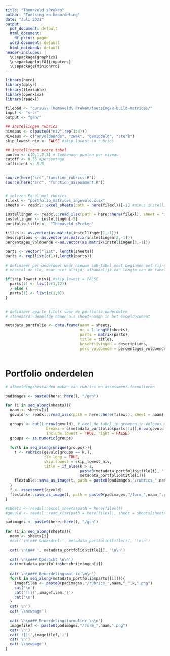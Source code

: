 ```yaml
---
title: "Themaveld sPreken"
author: "Toetsing en beoordeling"
date: "Juli 2021"
output:
  pdf_document: default
  html_document:
    df_print: paged
  word_document: default
  html_notebook: default
header-includes: |
  \usepackage{graphicx}
  \usepackage[utf8]{inputenc}
  \usepackage{MinionPro}
---
```


```r
library(here)
library(dplyr)
library(flextable)
library(openxlsx)
library(readxl)

filepad <- "cursus\ Themaveld\ Preken/toetsing/R-build-matrices/"
input <- "src/"
output <- "gen/"

## instellingen rubrics
niveaus <- c(paste0("niv",rep(1:4)))
Niveaus <- c("onvoldoende", "zwak", "gemiddeld", "sterk")
skip_lowest_niv <- FALSE #skip.lowest in rubrics

## instellingen score-tabel 
punten <- c(0,1,2,3) # toekennen punten per niveau
cutoff <- 0.55 #percentage 
sufficient <- 5.5


source(here("src","function_rubrics.R"))
source(here("src", "function_assessment.R"))


# inlezen Excel met rubrics
filexl <- "portfolio_matrices_ingevuld.xlsx"
sheets <- readxl::excel_sheets(path = here(filexl))[-1] #minus instellingen


```

```r

instellingen <- readxl::read_xlsx(path = here::here(filexl), sheet = "instellingen")
instellingen <- instellingen[-5]
portfolio_title <-  "Themaveld sPreken"

titles <- as.vector(as.matrix(instellingen[1,-1]))
descriptions <- as.vector(as.matrix(instellingen[2,-1]))
percentages_voldoende <-as.vector(as.matrix(instellingen[3,-1]))

parts <- vector("list", length(sheets))
parts <- rep(list(c(1)),length(parts))

# definieer per onderdeel waar nieuwe sub-tabel moet beginnen met rij-nummer;
# meestal de ilo, maar niet altijd; afhankelijk van lengte van de tabel 

if(skip_lowest_niv){ #skip.lowest = FALSE
  parts[1] <- list(c(1,12)) 
  } else {
  parts[1] <- list(c(1,9)) 
}


# definieer aparte titels voor de portfolio-onderdelen
# standaard: dezelfde namen als sheet-namen in het exceldocument

metadata_portfolio <- data.frame(naam = sheets,
                                 nr = 1:length(sheets),
                                 parts = matrix(parts),
                                 title = titles,
                                 beschrijvingen = descriptions,
                                 perc_voldoende = percentages_voldoende)



```


# Portfolio onderdelen

```r
# afbeeldingsbestanden maken van rubrics en assessment-formulieren

padimages <- paste0(here::here(), "/gen")

for (i in seq_along(sheets)){
  naam <- sheets[i]
  gevuld <- readxl::read_xlsx(path = here::here(filexl), sheet = naam)
  
  groups <- cut(1:nrow(gevuld), # deel de tabel in groepen in volgens metadata$parts
                  breaks = c(metadata_portfolio$parts[[i]],nrow(gevuld)), 
                  include.lowest = TRUE, right = FALSE)
  groups <- as.numeric(groups)
    
  for(k in seq_along(unique(groups))){ 
    t <- rubrics(gevuld[groups == k,],
                 ilo.long = TRUE,
                 skip.lowest = skip_lowest_niv,
                 title = if_else(k > 1, 
                                 paste0(metadata_portfolio$title[i], " (vervolg)"),
                                 metadata_portfolio$title[i]))
    flextable::save_as_image(t, path = paste0(padimages,"/rubrics_",naam,"_",k,".png"))
  }
  f <- assessment(gevuld)
  flextable::save_as_image(f, path = paste0(padimages,"/form_",naam,".png"))
}


```


```r

#sheets <- readxl::excel_sheets(path = here(filexl))
#gevuld <- readxl::read_xlsx(path = here(filexl), sheet = sheets[sheetnr])

padimages <- paste0(here::here(), "/gen")

for (i in seq_along(sheets)){
  naam <- sheets[i]
  #cat('\n\n## Onderdeel:', metadata_portfolio$title[i], '\n\n')
  
  cat('\n\n## ', metadata_portfolio$title[i], '\n\n')
  
  cat('\n\n### Opdracht \n\n')
  cat(metadata_portfolio$beschrijvingen[i])
  
  cat('\n\n### Beoordelingsmatrix \n\n')
  for(k in seq_along(metadata_portfolio$parts[[i]])){
    imagefilem <- paste0(padimages,"/rubrics_",naam,"_",k,".png")
    cat('\n')
    cat('![](',imagefilem,')')
    cat('\n')
  }
  cat('\n')
  cat('\\newpage')
  
  cat('\n\n### Beoordelingsformulier \n\n')
  imagefilef <- paste0(padimages,"/form_",naam,".png")
  cat('\n')
  cat('![](',imagefilef,')')
  cat('\n')
  cat('\\newpage')
}
```

<!--
# Test beoordelingsformulier 

```r
source("function_assessment.R")
padimages <- paste0(here::here(), "/gen")

for (i in seq_along(sheets)){
  naam <- sheets[i]
  gevuld <- readxl::read_xlsx(path = here::here(filexl), sheet = naam)
  
  t <- assessment(gevuld)
  flextable::save_as_image(t, path = paste0(padimages,"/form_",naam,".png"))
  
  cat('\n\n### Beoordelingsformulier \n\n')
  imagefilef <- paste0(padimages,"/form_",naam,".png")
  cat('\n')
  cat('![](',imagefilef,')')
  cat('\n')
  cat('\\newpage')
}
```
-->


